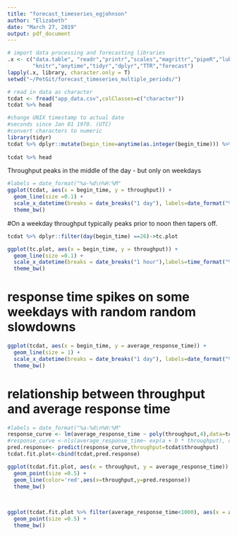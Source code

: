 ```yaml
---
title: "forecast_timeseries_egjohnson"
author: "Elizabeth"
date: "March 27, 2019"
output: pdf_document
---
```


```r
# import data processing and forecasting libraries
.x <- c("data.table", "readr","printr","scales","magrittr","pipeR","lubridate","ggplot2",
        "knitr","anytime","tidyr","dplyr","TTR","forecast")
lapply(.x, library, character.only = T)
setwd("~/PetGit/forecast_timeseries_multiple_periods/")
```

```r
# read in data as character
tcdat <- fread("app_data.csv",colClasses=c("character"))
tcdat %>% head
```


```r
#change UNIX timestamp to actual date
#seconds since Jan 01 1970. (UTC)
#convert characters to numeric
library(tidyr)
tcdat %>% dplyr::mutate(begin_time=anytime(as.integer(begin_time))) %>% dplyr::mutate_if(is.character,as.numeric) -> tcdat
                                                                
tcdat %>% head
```


Throughput peaks in the middle of the day - but only on weekdays
```r
#labels = date_format("%a-%d\n%H:%M"
ggplot(tcdat, aes(x = begin_time, y = throughput)) + 
  geom_line(size =0.1) +
  scale_x_datetime(breaks = date_breaks("1 day"), labels=date_format("%a \n %d",tz=Sys.timezone()))+
  theme_bw()
```


#On a weekday throughput typically peaks prior to noon then tapers off.
```r
tcdat %>% dplyr::filter(day(begin_time) ==26)->tc.plot

ggplot(tc.plot, aes(x = begin_time, y = throughput)) + 
  geom_line(size =0.1) +
  scale_x_datetime(breaks = date_breaks("1 hour"),labels=time_format("%a \n %d \n %H",tz=Sys.timezone()))+
  theme_bw()
```


# response time spikes on some weekdays with random random slowdowns
```r
ggplot(tcdat, aes(x = begin_time, y = average_response_time)) + 
  geom_line(size = 1) +
  scale_x_datetime(breaks = date_breaks("1 day"), labels=date_format("%a-%d",tz=Sys.timezone()))+
  theme_bw()
```
# relationship between throughput and average response time
```r
#labels = date_format("%a-%d\n%H:%M"
response_curve <- lm(average_response_time ~ poly(throughput,4),data=tcdat)
#response_curve <-nls(average_response_time~ exp(a + b * throughput), data = tcdat, start = list(a = 0, b = 0))
pred.response<- predict(response_curve,throughput=tcdat$throughput)
tcdat.fit.plot<-cbind(tcdat,pred.response)
```

```r
ggplot(tcdat.fit.plot, aes(x = throughput, y = average_response_time)) + 
  geom_point(size =0.5) +
  geom_line(color='red',aes(x=throughput,y=pred.response))
  theme_bw()
  
  

```

```r
ggplot(tcdat.fit.plot %>% filter(average_response_time<1000), aes(x = average_response_time, y = throughput)) + 
  geom_point(size =0.5) +
  theme_bw()
```